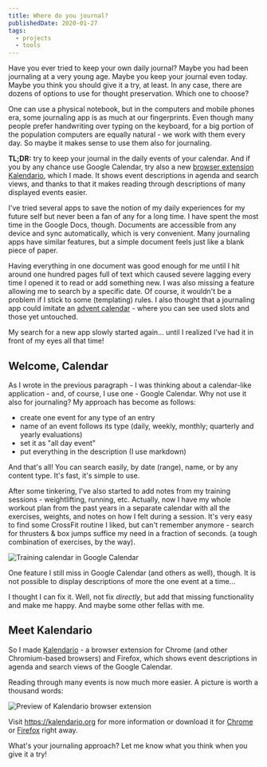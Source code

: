```yaml
---
title: Where do you journal?
publishedDate: 2020-01-27
tags:
  - projects
  - tools
---
```


Have you ever tried to keep your own daily journal? Maybe you had been journaling at a very young age. Maybe you keep your journal even today. Maybe you think you should give it a try, at least. In any case, there are dozens of options to use for thought preservation. Which one to choose?

One can use a physical notebook, but in the computers and mobile phones era, some journaling app is as much at our fingerprints. Even though many people prefer handwriting over typing on the keyboard, for a big portion of the population computers are equally natural - we work with them every day. So maybe it makes sense to use them also for journaling.

<Tip>

**TL;DR:** try to keep your journal in the daily events of your calendar. And if you by any chance use Google Calendar, try also a new [browser extension Kalendario](https://kalendario.com), which I made. It shows event descriptions in agenda and search views, and thanks to that it makes reading through descriptions of many displayed events easier.

</Tip>

I've tried several apps to save the notion of my daily experiences for my future self but never been a fan of any for a long time. I have spent the most time in the Google Docs, though. Documents are accessible from any device and sync automatically, which is very convenient. Many journaling apps have similar features, but a simple document feels just like a blank piece of paper.

Having everything in one document was good enough for me until I hit around one hundred pages full of text which caused severe lagging every time I opened it to read or add something new. I was also missing a feature allowing me to search by a specific date. Of course, it wouldn't be a problem if I stick to some (templating) rules. I also thought that a journaling app could imitate an [advent calendar](https://www.google.com/search?tbm=isch&q=advent+calendar) - where you can see used slots and those yet untouched.

My search for a new app slowly started again... until I realized I've had it in front of my eyes all that time!

## Welcome, Calendar

As I wrote in the previous paragraph - I was thinking about a calendar-like application - and, of course, I use one - Google Calendar. Why not use it also for journaling? My approach has become as follows:

- create one event for any type of an entry
- name of an event follows its type (daily, weekly, monthly; quarterly and yearly evaluations)
- set it as "all day event"
- put everything in the description (I use markdown)

And that's all! You can search easily, by date (range), name, or by any content type. It's fast, it's simple to use.

After some tinkering, I've also started to add notes from my training sessions - weightlifting, running, etc. Actually, now I have my whole workout plan from the past years in a separate calendar with all the exercises, weights, and notes on how I felt during a session. It's very easy to find some CrossFit routine I liked, but can't remember anymore - search for thrusters & box jumps suffice my need in a fraction of seconds. (a tough combination of exercises, by the way).

![Training calendar in Google Calendar](/images/journaling/trainings.png)

One feature I still miss in Google Calendar (and others as well), though. It is not possible to display descriptions of more the one event at a time...

I thought I can fix it. Well, not fix _directly_, but add that missing functionality and make me happy. And maybe some other fellas with me.

## Meet Kalendario

So I made [Kalendario](https://kalendario.org/) - a browser extension for Chrome (and other Chromium-based browsers) and Firefox, which shows event descriptions in agenda and search views of the Google Calendar.

Reading through many events is now much more easier. A picture is worth a thousand words:

![Preview of Kalendario browser extension](https://kalendario.org/live.gif)

<Tip>

Visit https://kalendario.org for more information or download it for [Chrome](https://chrome.google.com/webstore/detail/kalendario-for-google-calendar/ccoehijdbponhcemihobmdpaeenmgchg) or [Firefox](https://addons.mozilla.org/en-GB/firefox/addon/kalendario-for-google-calendar/) right away.

</Tip>

What's your journaling approach? Let me know what you think when you give it a try!
